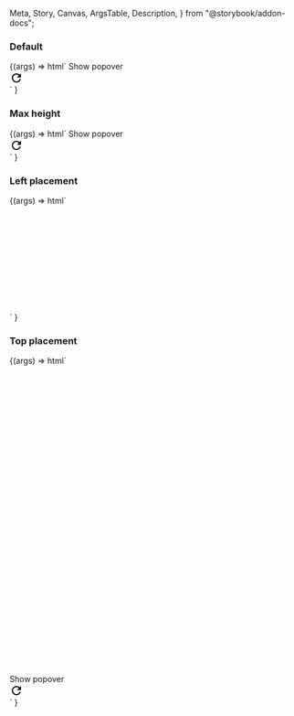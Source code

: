   Meta,
  Story,
  Canvas,
  ArgsTable,
  Description,
} from "@storybook/addon-docs";

<Meta title="Web Components/Popover menu" component="Popover Menu" />

<Description markdown={readme} />
<Description markdown={menuItemReadme} />
<Description markdown={menuGroupReadme} />

### Default

<Canvas>
  <Story name="Default" parameters={{ loki: { skip: true } }}>
    {(args) =>
      html`
        <ic-button id="button-1" onclick="buttonClick()"
          >Show popover</ic-button
        >
        <script>
          var icPopover = document.querySelector("ic-popover-menu");
          function buttonClick() {
            icPopover.open = true;
          }
        </script>
        <div>
          <ic-popover-menu anchor="button-1" aria-label="popover">
            <ic-menu-item label="Copy code" disabled="true"></ic-menu-item>
            <ic-menu-group label="View">
              <ic-menu-item
                label="Zoom in"
                keyboard-shortcut="Cmd+"
              ></ic-menu-item>
              <ic-menu-item
                label="Zoom out"
                keyboard-shortcut="Cmd-"
              ></ic-menu-item>
            </ic-menu-group>
            <ic-menu-item
              label="Actions"
              submenu-trigger-for="abc"
            ></ic-menu-item>
            <ic-menu-item
              label="Logout"
              variant="destructive"
              disabled="true"
            ></ic-menu-item>
          </ic-popover-menu>
          <ic-popover-menu submenu-id="abc">
            <ic-menu-item label="Edit"></ic-menu-item>
            <ic-menu-item
              label="Find"
              submenu-trigger-for="abc123"
            ></ic-menu-item>
            <ic-menu-item label="Delete" variant="destructive"></ic-menu-item>
          </ic-popover-menu>
          <ic-popover-menu submenu-id="abc123">
            <ic-menu-item
              disabled="true"
              label="Search the web"
              description="This will search the web to find the thing you are looking for."
            ></ic-menu-item>
            <ic-menu-item label="Find..."></ic-menu-item>
            <ic-menu-item label="Find icons">
              <svg
                slot="icon"
                xmlns="http://www.w3.org/2000/svg"
                height="24px"
                viewBox="0 0 24 24"
                width="24px"
              >
                <path d="M0 0h24v24H0V0z" fill="none" />
                <path
                  d="M17.65 6.35C16.2 4.9 14.21 4 12 4c-4.42 0-7.99 3.58-7.99 8s3.57 8 7.99 8c3.73 0 6.84-2.55 7.73-6h-2.08c-.82 2.33-3.04 4-5.65 4-3.31 0-6-2.69-6-6s2.69-6 6-6c1.66 0 3.14.69 4.22 1.78L13 11h7V4l-2.35 2.35z"
                />
              </svg>
            </ic-menu-item>
            <ic-menu-item
              label="Show found results"
              variant="toggle"
            ></ic-menu-item>
          </ic-popover-menu>
        </div>
      `
    }
  </Story>
</Canvas>

### Max height

<Canvas>
  <Story name="Max height" parameters={{ loki: { skip: true } }}>
    {(args) =>
      html`
        <style>
          ic-popover-menu {
            --max-height: 100px;
          }
        </style>
        <ic-button id="button-1" onclick="buttonClick()"
          >Show popover</ic-button
        >
        <script>
          var icPopover = document.querySelector("ic-popover-menu");
          function buttonClick() {
            icPopover.open = true;
          }
        </script>
        <div>
          <ic-popover-menu anchor="button-1" aria-label="popover">
            <ic-menu-item label="Copy code" disabled="true"></ic-menu-item>
            <ic-menu-group label="View">
              <ic-menu-item
                label="Zoom in"
                keyboard-shortcut="Cmd+"
              ></ic-menu-item>
              <ic-menu-item
                label="Zoom out"
                keyboard-shortcut="Cmd-"
              ></ic-menu-item>
            </ic-menu-group>
            <ic-menu-item
              label="Actions"
              submenu-trigger-for="abc"
            ></ic-menu-item>
          </ic-popover-menu>
          <ic-popover-menu submenu-id="abc">
            <ic-menu-item label="Edit"></ic-menu-item>
            <ic-menu-item
              label="Find"
              submenu-trigger-for="abc123"
            ></ic-menu-item>
            <ic-menu-item label="Delete" variant="destructive"></ic-menu-item>
          </ic-popover-menu>
          <ic-popover-menu submenu-id="abc123">
            <ic-menu-item
              label="Search the web"
              description="This will search the web to find the thing you are looking for."
            ></ic-menu-item>
            <ic-menu-item label="Find..."></ic-menu-item>
            <ic-menu-item label="Find icons">
              <svg
                slot="icon"
                xmlns="http://www.w3.org/2000/svg"
                height="24px"
                viewBox="0 0 24 24"
                width="24px"
              >
                <path d="M0 0h24v24H0V0z" fill="none" />
                <path
                  d="M17.65 6.35C16.2 4.9 14.21 4 12 4c-4.42 0-7.99 3.58-7.99 8s3.57 8 7.99 8c3.73 0 6.84-2.55 7.73-6h-2.08c-.82 2.33-3.04 4-5.65 4-3.31 0-6-2.69-6-6s2.69-6 6-6c1.66 0 3.14.69 4.22 1.78L13 11h7V4l-2.35 2.35z"
                />
              </svg>
            </ic-menu-item>
            <ic-menu-item
              label="Show found results"
              variant="toggle"
            ></ic-menu-item>
          </ic-popover-menu>
        </div>
      `
    }
  </Story>
</Canvas>

### Left placement

<Canvas>
  <Story name="Left placement" parameters={{ loki: { skip: true } }}>
    {(args) =>
      html`
        <div style="margin-left: 1000px">
          <ic-button id="button-1" onclick="buttonClick()"
            >Show popover</ic-button
          >
          <script>
            var icPopover = document.querySelector("ic-popover-menu");
            function buttonClick() {
              icPopover.open = true;
            }
          </script>
          <div>
            <ic-popover-menu anchor="button-1" aria-label="popover">
              <ic-menu-item label="Copy code" disabled="true"></ic-menu-item>
              <ic-menu-group label="View">
                <ic-menu-item
                  label="Zoom in"
                  keyboard-shortcut="Cmd+"
                ></ic-menu-item>
                <ic-menu-item
                  label="Zoom out"
                  keyboard-shortcut="Cmd-"
                ></ic-menu-item>
              </ic-menu-group>
              <ic-menu-item
                label="Actions"
                submenu-trigger-for="abc"
              ></ic-menu-item>
            </ic-popover-menu>
            <ic-popover-menu submenu-id="abc">
              <ic-menu-item label="Edit"></ic-menu-item>
              <ic-menu-item
                label="Find"
                submenu-trigger-for="abc123"
              ></ic-menu-item>
              <ic-menu-item label="Delete" variant="destructive"></ic-menu-item>
            </ic-popover-menu>
            <ic-popover-menu submenu-id="abc123">
              <ic-menu-item
                label="Search the web"
                description="This will search the web to find the thing you are looking for."
              ></ic-menu-item>
              <ic-menu-item label="Find..."></ic-menu-item>
              <ic-menu-item label="Find icons">
                <svg
                  slot="icon"
                  xmlns="http://www.w3.org/2000/svg"
                  height="24px"
                  viewBox="0 0 24 24"
                  width="24px"
                >
                  <path d="M0 0h24v24H0V0z" fill="none" />
                  <path
                    d="M17.65 6.35C16.2 4.9 14.21 4 12 4c-4.42 0-7.99 3.58-7.99 8s3.57 8 7.99 8c3.73 0 6.84-2.55 7.73-6h-2.08c-.82 2.33-3.04 4-5.65 4-3.31 0-6-2.69-6-6s2.69-6 6-6c1.66 0 3.14.69 4.22 1.78L13 11h7V4l-2.35 2.35z"
                  />
                </svg>
              </ic-menu-item>
              <ic-menu-item
                label="Show found results"
                variant="toggle"
              ></ic-menu-item>
            </ic-popover-menu>
          </div>
        </div>
      `
    }
  </Story>
</Canvas>

### Top placement

<Canvas>
  <Story name="Top placement" parameters={{ loki: { skip: true } }}>
    {(args) =>
      html`
        <div style="margin-top: 540px">
          <ic-button id="button-1" onclick="buttonClick()"
            >Show popover</ic-button
          >
          <script>
            var icPopover = document.querySelector("ic-popover-menu");
            function buttonClick() {
              icPopover.open = true;
            }
          </script>
          <div>
            <ic-popover-menu anchor="button-1" aria-label="popover">
              <ic-menu-item label="Copy code" disabled="true"></ic-menu-item>
              <ic-menu-group label="View">
                <ic-menu-item
                  label="Zoom in"
                  keyboard-shortcut="Cmd+"
                ></ic-menu-item>
                <ic-menu-item
                  label="Zoom out"
                  keyboard-shortcut="Cmd-"
                ></ic-menu-item>
              </ic-menu-group>
              <ic-menu-item
                label="Actions"
                submenu-trigger-for="abc"
              ></ic-menu-item>
            </ic-popover-menu>
            <ic-popover-menu submenu-id="abc">
              <ic-menu-item label="Edit"></ic-menu-item>
              <ic-menu-item
                label="Find"
                submenu-trigger-for="abc123"
              ></ic-menu-item>
              <ic-menu-item label="Delete" variant="destructive"></ic-menu-item>
            </ic-popover-menu>
            <ic-popover-menu submenu-id="abc123">
              <ic-menu-item
                label="Search the web"
                description="This will search the web to find the thing you are looking for."
              ></ic-menu-item>
              <ic-menu-item label="Find..."></ic-menu-item>
              <ic-menu-item label="Find icons">
                <svg
                  slot="icon"
                  xmlns="http://www.w3.org/2000/svg"
                  height="24px"
                  viewBox="0 0 24 24"
                  width="24px"
                >
                  <path d="M0 0h24v24H0V0z" fill="none" />
                  <path
                    d="M17.65 6.35C16.2 4.9 14.21 4 12 4c-4.42 0-7.99 3.58-7.99 8s3.57 8 7.99 8c3.73 0 6.84-2.55 7.73-6h-2.08c-.82 2.33-3.04 4-5.65 4-3.31 0-6-2.69-6-6s2.69-6 6-6c1.66 0 3.14.69 4.22 1.78L13 11h7V4l-2.35 2.35z"
                  />
                </svg>
              </ic-menu-item>
              <ic-menu-item
                label="Show found results"
                variant="toggle"
              ></ic-menu-item>
            </ic-popover-menu>
          </div>
        </div>
      `
    }
  </Story>
</Canvas>
